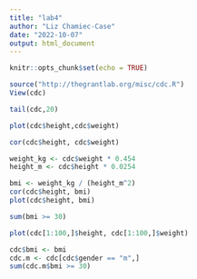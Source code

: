 ```yaml
---
title: "lab4"
author: "Liz Chamiec-Case"
date: "2022-10-07"
output: html_document
---
```


```r
knitr::opts_chunk$set(echo = TRUE)
```

```r
source("http://thegrantlab.org/misc/cdc.R")
View(cdc)
```

```r
tail(cdc,20)
```

```r
plot(cdc$height,cdc$weight)
```

```r
cor(cdc$height, cdc$weight)
```

```r
weight_kg <- cdc$weight * 0.454
height_m <- cdc$height * 0.0254

bmi <- weight_kg / (height_m^2)
cor(cdc$height, bmi)
plot(cdc$height, bmi)
```

```r
sum(bmi >= 30)
```

```r
plot(cdc[1:100,]$height, cdc[1:100,]$weight)
```

```r
cdc$bmi <- bmi
cdc.m <- cdc[cdc$gender == "m",]
sum(cdc.m$bmi >= 30)
```

